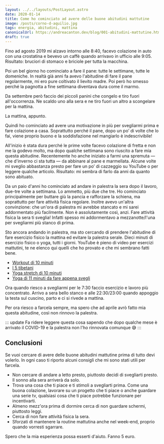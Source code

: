 ```yaml
---
layout: ../../layouts/PostLayout.astro
date: 2020-01-14
title: Come ho cominciato ad avere delle buone abitudini mattutine
image: /posts/corno-d-aquilio.jpg
tags: energia, abitudini, mattina
canonicalUrl: https://andreacanton.dev/blog/001-abitudini-mattutine.html
draft: true
---
```


Fino ad agosto 2019 mi alzavo intorno alle 8:40, facevo colazione in auto con una crostatina e bevevo un caffè quando arrivavo in ufficio alle 9:05. Risultato: bruciori di stomaco e briciole per tutta la macchina.

Poi un bel giorno ho cominciato a fare il pane: tutte le settimane, tutte le domeniche. In realtà già anni fa avevo l'abitudine di fare il pane regolarmente, mi ero pure coltivato il lievito madre. Poi però ho smesso perché la pagnotta a fine settimana diventava dura come il marmo.

Da settembre però faccio dei piccoli panini che congelo e tiro fuori all'occorrenza. Ne scaldo uno alla sera e ne tiro fuori un altro a scongelare per la mattina.

La mattina, appunto.

Quindi ho cominciato ad avere una motivazione in più per svegliarmi prima e fare colazione a casa. Soprattutto perché il pane, dopo un po’ di volte che lo fai, viene proprio buono e la soddisfazione nel mangiarlo è indescrivibile!

All'inizio è stata dura perché le prime volte facevo colazione di fretta e non me la godevo molto, ma dopo qualche settimana sono riuscito a fare mia questa abitudine. Recentemente ho anche iniziato a farmi una spremuta — che d'inverno ci sta tutta — da abbinare al pane e marmellata. Alcune volte mi sveglio abbastanza presto per fare un po’ di cazzeggio su YouTube o per leggere qualche articolo. Risultato: mi sembra di farlo da anni da quanto sono abituato.

Da un paio d'anni ho cominciato ad andare in palestra la sera dopo il lavoro, due-tre volte a settimana. Lo ammetto, più due che tre. Ho cominciato principalmente per buttare giù la pancia e rafforzare la schiena, ma soprattutto per fare attività fisica regolare.
Inoltre avevo un'altra convinzione: che un'ora di palestra mi avrebbe stancato e mi sarei addormentato più facilmente. Non è assolutamente così, anzi. Fare attività fisica la sera ti sveglia! Infatti spesso mi addormentavo a mezzanotte/l'una per svegliarmi più stanco di prima.

Sto ancora andando in palestra, ma sto cercando di prendere l'abitudine di fare esercizio fisico la mattina ed evitare la palestra serale. Dieci minuti di esercizio fisico o yoga, tutti i giorni.
YouTube è pieno di video per esercizi mattutini, te ne elenco qui quelli che ho provato e che mi sembrano fatti bene.

- [Workout di 10 minuti](https://www.youtube.com/watch?v=3sEeVJEXTfY)
- [I 5 tibetani](https://www.youtube.com/watch?v=3sEeVJEXTfY)
- [Yoga stretch di 10 minuti](https://www.youtube.com/watch?v=3sEeVJEXTfY)
- [Yoga di 11 minuti da fare appena svegli](https://www.youtube.com/watch?v=3sEeVJEXTfY)

Ora quando riesco a svegliarmi per le 7:30 faccio esercizio e lavoro più concentrato. Arrivo a sera bello stanco e alle 22:30/23:00 quando appoggio la testa sul cuscino, parto e ci si rivede a mattina.

Per ora riesco a farcela sempre, ma spero che ad aprile avrò fatto mia questa abitudine, così non rinnovo la palestra.

::: update
Fa ridere leggere questa cosa sapendo che dopo qualche mese è arrivato il COVID-19 e la palestra non l'ho rinnovata comunque :sweat_smile:
:::

## Conclusioni

Se vuoi cercare di avere delle buone abitudini mattutine prima di tutto devi volerlo. In ogni caso ti riporto alcuni consigli che mi sono stati utili per farcela.

- Non cercare di andare a letto presto, piuttosto decidi di svegliarti presto. Il sonno alla sera arriverà da solo.
- Trova una cosa che ti piace e ti stimoli a svegliarti prima. Come una buona colazione, lavorare su un progetto che ti piace o anche guardare una serie tv, qualsiasi cosa che ti piace potrebbe funzionare per incentivarti.
- Almeno mezz'ora prima di dormire cerca di non guardare schermi, piuttosto leggi.
- Cerca di non fare attività fisica la sera.
- Sforzati di mantenere la routine mattutina anche nel week-end, proprio quando vorresti sgarrare.

Spero che la mia esperienza possa esserti d'aiuto. Fanno 5 euro.
